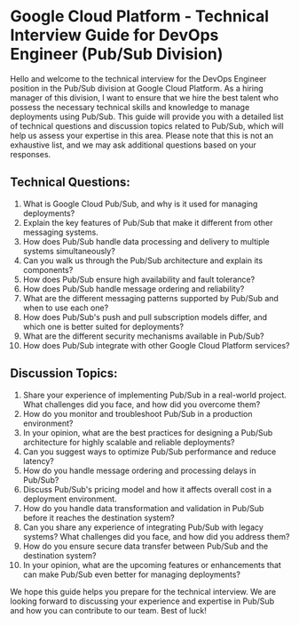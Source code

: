 
# Google Cloud Platform - Technical Interview Guide for DevOps Engineer (Pub/Sub Division)

Hello and welcome to the technical interview for the DevOps Engineer position in the Pub/Sub division at Google Cloud Platform. As a hiring manager of this division, I want to ensure that we hire the best talent who possess the necessary technical skills and knowledge to manage deployments using Pub/Sub. This guide will provide you with a detailed list of technical questions and discussion topics related to Pub/Sub, which will help us assess your expertise in this area. Please note that this is not an exhaustive list, and we may ask additional questions based on your responses.

## Technical Questions:

1. What is Google Cloud Pub/Sub, and why is it used for managing deployments?
2. Explain the key features of Pub/Sub that make it different from other messaging systems.
3. How does Pub/Sub handle data processing and delivery to multiple systems simultaneously?
4. Can you walk us through the Pub/Sub architecture and explain its components?
5. How does Pub/Sub ensure high availability and fault tolerance?
6. How does Pub/Sub handle message ordering and reliability?
7. What are the different messaging patterns supported by Pub/Sub and when to use each one?
8. How does Pub/Sub's push and pull subscription models differ, and which one is better suited for deployments?
9. What are the different security mechanisms available in Pub/Sub?
10. How does Pub/Sub integrate with other Google Cloud Platform services?

## Discussion Topics:

1. Share your experience of implementing Pub/Sub in a real-world project. What challenges did you face, and how did you overcome them?
2. How do you monitor and troubleshoot Pub/Sub in a production environment?
3. In your opinion, what are the best practices for designing a Pub/Sub architecture for highly scalable and reliable deployments?
4. Can you suggest ways to optimize Pub/Sub performance and reduce latency?
5. How do you handle message ordering and processing delays in Pub/Sub?
6. Discuss Pub/Sub's pricing model and how it affects overall cost in a deployment environment.
7. How do you handle data transformation and validation in Pub/Sub before it reaches the destination system?
8. Can you share any experience of integrating Pub/Sub with legacy systems? What challenges did you face, and how did you address them?
9. How do you ensure secure data transfer between Pub/Sub and the destination system?
10. In your opinion, what are the upcoming features or enhancements that can make Pub/Sub even better for managing deployments?

We hope this guide helps you prepare for the technical interview. We are looking forward to discussing your experience and expertise in Pub/Sub and how you can contribute to our team. Best of luck!